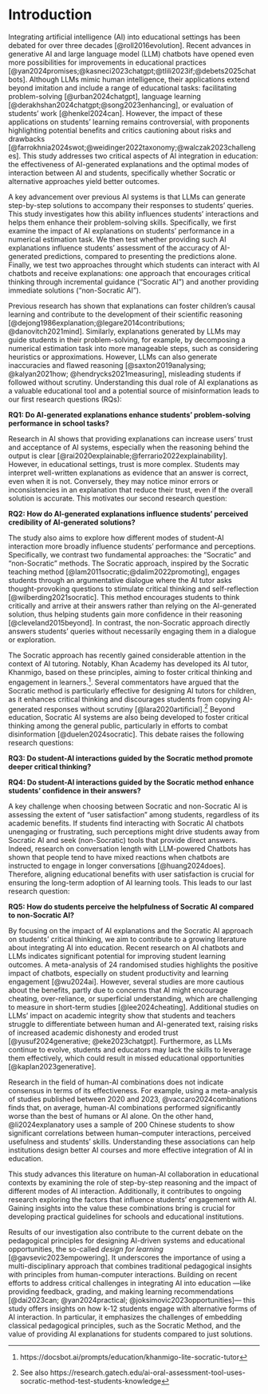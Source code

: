 # Introduction

Integrating artificial intelligence (AI) into educational settings has been debated for over three decades [@roll2016evolution]. Recent advances in generative AI and large language model (LLM) chatbots have opened even more possibilities for improvements in educational practices [@yan2024promises;@kasneci2023chatgpt;@tlili2023if;@debets2025chatbots]. Although LLMs mimic human intelligence, their applications extend beyond imitation and include a range of educational tasks: facilitating problem-solving [@urban2024chatgpt], language learning [@derakhshan2024chatgpt;@song2023enhancing], or evaluation of students' work [@henkel2024can]. However, the impact of these applications on students' learning remains controversial, with proponents highlighting potential benefits and critics cautioning about risks and drawbacks [@farrokhnia2024swot;@weidinger2022taxonomy;@walczak2023challenges]. This study addresses two critical aspects of AI integration in education: the effectiveness of AI-generated explanations and the optimal modes of interaction between AI and students, specifically whether Socratic or alternative approaches yield better outcomes.

A key advancement over previous AI systems is that LLMs can generate step-by-step solutions to accompany their responses to students' queries. This study investigates how this ability influences students' interactions and helps them enhance their problem-solving skills. Specifically, we first examine the impact of AI explanations on students' performance in a numerical estimation task. We then test whether providing such AI explanations influence students' assessment of the accuracy of AI-generated predictions, compared to presenting the predictions alone. Finally, we test two approaches throught which students can interact with AI chatbots and receive explanations: one approach that encourages critical thinking through incremental guidance ("Socratic AI")  and another providing immediate solutions ("non-Socratic AI").

<!-- A key advancement over previous AI systems is that LLMs can generate step-by-step solutions to accompany their responses to students' queries. This study investigates how LLMs' ability to generate step-by-step explanations influences students' problem-solving skills and their critical evaluation of AI-generated responses. Specifically, we examine the impact of AI explanations on students' performance in a numerical estimation task and their assessment of the accuracy of AI-generated predictions. -->

Previous research has shown that explanations can foster children's causal learning and contribute to the development of their scientific reasoning [@dejong1986explanation;@legare2014contributions; @danovitch2021mind]. Similarly,  explanations generated by LLMs may guide students in their problem-solving, for example, by decomposing a numerical estimation task into more manageable steps, such as considering heuristics or approximations. However, LLMs can also generate inaccuracies and flawed reasoning [@saxton2019analysing; @kalyan2021how; @hendrycks2021measuring], misleading students if followed without scrutiny. Understanding this dual role of AI explanations as a valuable educational tool and a potential source of misinformation leads to our first research questions (RQs):

**RQ1: Do AI-generated explanations enhance students' problem-solving performance in school tasks?** 

Research in AI shows that providing explanations can increase users' trust and acceptance of AI systems, especially when the reasoning behind the output is clear [@rai2020explainable;@ferrario2022explainability]. However, in educational settings, trust is more complex. Students may interpret well-written explanations as evidence that an answer is correct, even when it is not. Conversely, they may notice minor errors or inconsistencies in an explanation that reduce their trust, even if the overall solution is accurate. This motivates our second research question:

**RQ2: How do AI-generated explanations influence students’ perceived credibility of AI-generated solutions?**

The study also aims to explore how different modes of student-AI interaction more broadly influence students' performance and perceptions. Specifically, we contrast two fundamental approaches: the "Socratic” and “non-Socratic” methods. The Socratic approach, inspired by the Socratic teaching method [@lam2011socratic;@dalim2022promoting], engages students through an argumentative dialogue where the AI tutor asks thought-provoking questions to stimulate critical thinking and self-reflection [@wilberding2021socratic]. This method encourages students to think critically and arrive at their answers rather than relying on the AI-generated solution, thus helping students gain more confidence in their reasoning [@cleveland2015beyond]. In contrast, the non-Socratic approach directly answers students' queries without necessarily engaging them in a dialogue or exploration.

The Socratic approach has recently gained considerable attention in the context of AI tutoring. Notably, Khan Academy has developed its AI tutor, Khanmigo, based on these principles, aiming to foster critical thinking and engagement in learners.^[https://docsbot.ai/prompts/education/khanmigo-lite-socratic-tutor]. Several commentators have argued that the Socratic method is particularly effective for designing AI tutors for children, as it enhances critical thinking and discourages students from copying AI-generated responses without scrutiny [@lara2020artificial].^[See also https://research.gatech.edu/ai-oral-assessment-tool-uses-socratic-method-test-students-knowledge] Beyond education, Socratic AI systems are also being developed to foster critical thinking among the general public, particularly in efforts to combat disinformation [@duelen2024socratic]. This debate raises the following research questions:

**RQ3: Do student-AI interactions guided by the Socratic method promote deeper critical thinking?** 

**RQ4: Do student-AI interactions guided by the Socratic method enhance students' confidence in their answers?** 

A key challenge when choosing between Socratic and non-Socratic AI is assessing the extent of "user satisfaction" among students, regardless of its academic benefits. If students find interacting with Socratic AI chatbots unengaging or frustrating, such perceptions might drive students away from Socratic AI and seek (non-Socratic) tools that provide direct answers. Indeed, research on conversation length with LLM-powered Chatbots
has shown that people tend to have mixed reactions when chatbots are instructed to engage in longer conversations [@huang2024does]. Therefore, aligning educational benefits with user satisfaction is crucial for ensuring the long-term adoption of AI learning tools. This leads to our last research question:

**RQ5: How do students perceive the helpfulness of Socratic AI compared to non-Socratic AI?**

By focusing on the impact of AI explanations and the Socratic AI approach on students' critical thinking, we aim to contribute to a growing literature about integrating AI into education. Recent research on AI chatbots and LLMs indicates significant potential for improving student learning outcomes. A meta-analysis of 24 randomised studies highlights the positive impact of chatbots, especially on student productivity and learning engagement [@wu2024ai]. However, several studies are more cautious about the benefits, partly due to concerns that AI might encourage cheating, over-reliance, or superficial understanding, which are challenging to measure in short-term studies [@lee2024cheating]. Additional studies on LLMs' impact on academic integrity show that students and teachers struggle to differentiate between human and AI-generated text, raising risks of increased academic dishonesty and eroded trust [@yusuf2024generative; @eke2023chatgpt]. Furthermore, as LLMs continue to evolve, students and educators may lack the skills to leverage them effectively, which could result in missed educational opportunities [@kaplan2023generative].

<!-- The ethical and societal implications of LLMs in education are also complex. Issues such as bias, privacy, surveillance, and autonomy persist, especially in K-12 contexts, where the impact of algorithmic decisions on young learners' agency and privacy can be profound [@williams2024ethical]. LLMs introduce unique challenges, notably in alignment, where the system's goals may not align fully with educational objectives, despite companies' efforts to mitigate such risks through fine-tuning and reinforcement learning [@gabriel2020artificial]. Concerns also extend to students' digital well-being, as AI in education could inadvertently contribute to unhealthy digital habits and reliance on AI assistance over critical thinking [@weidinger2022taxonomy]. Given these multidimensional impacts, further research is needed to optimise AI's role in education, balancing short-term learning gains with long-term skill development and ethical considerations. -->

<!-- Contributions -->

Research in the field of human-AI combinations does not indicate consensus in terms of its effectiveness. For example, using a meta-analysis of studies published between 2020 and 2023, @vaccaro2024combinations finds that, on average, human-AI combinations performed significantly worse than the best of humans or AI alone. On the other hand, @li2024explanatory uses a sample of 200 Chinese students to show significant correlations between human–computer interactions, perceived usefulness and students' skills. Understanding these associations can help institutions design better AI courses and more effective integration of AI in education. 

This study advances this literature on human-AI collaboration in educational contexts by examining the role of step-by-step reasoning and the impact of different modes of AI interaction. Additionally, it contributes to ongoing research exploring the factors that influence students' engagement with AI. Gaining insights into the value these combinations bring is crucial for developing practical guidelines for schools and educational institutions.

Results of our investigation also contribute to the current debate on the pedagogical principles for designing AI-driven systems and educational opportunities, the so-called _design for learning_ [@gavsevic2023empowering]. It underscores the importance of using a multi-disciplinary approach that combines traditional pedagogical insights with principles from human-computer interactions. Building on recent efforts to address critical challenges in integrating AI into education ---like providing feedback, grading, and making learning recommendations [@dai2023can; @yan2024practical; @joksimovic2023opportunities]--- this study offers insights on how k-12 students engage with alternative forms of AI interaction. In particular, it emphasizes the challenges of embedding classical pedagogical principles, such as the Socratic Method, and the value of providing AI explanations for students compared to just solutions.

<!-- One concern is that students will rely on AI results instead of learning from it, resulting in an ineffective AI human combination. In a related experimental study, @darvishi2024impact (n = 1625)  -->

